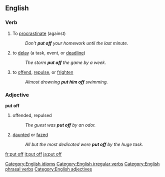 ==English==
[[Category:English idioms]]

===Verb===
{{en-verb|inf=to [[put]] [[off]]|puts off|putting off|put off}}
# To [[procrastinate]] (against)
#: ''Don't '''put off''' your homework until the last minute.''
# to [[delay]] (a task, event, or [[deadline]]) 
#: ''The storm '''put off''' the game by a week.''
# to [[offend]], [[repulse]], or [[frighten]]
#: ''Almost drowning '''put him off''' swimming.''
[[Category:English irregular verbs]][[Category:English phrasal verbs]]
===Adjective===
'''put off'''
# offended, repulsed
#: ''The guest was '''put off''' by an odor.''
#[[daunt]]ed or [[faze]]d 
#: ''All but the most dedicated were '''put off''' by the huge task.''
[[Category:English adjectives]]
[[fr:put off]]
[[it:put off]]
[[ja:put off]]
